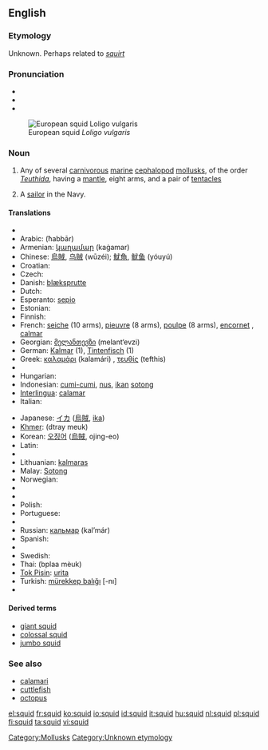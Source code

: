 {{also|SQUID}}
==English==

===Etymology===
Unknown. Perhaps related to ''[[squirt]]''

===Pronunciation===
{{wikipedia}}
* {{IPA|/skwɪd/}}
* {{audio|en-us-squid.ogg|Audio (US)}}
* {{rhymes|ɪd}}

[[Image:Loligo vulgaris.jpg|thumb|right|European squid ''Loligo vulgaris'']]

===Noun===
{{en-noun|pl2=squid}}

# Any of several [[carnivorous]] [[marine]] [[cephalopod]] [[mollusk]]s, of the order ''[[Teuthida]]'', having a [[mantle]], eight arms, and a pair of [[tentacle]]s
# {{context|mildly|pejorative}} A [[sailor]] in the Navy.

====Translations====
{{trans-top|sea animal}}
* {{trreq|Albanian}}
* Arabic: {{Arab|[[حبار]]}} (ħabbār) {{m}}
* Armenian: [[կաղամար]] (kaġamar)
* Chinese: [[烏賊]], [[乌贼]] (wūzéi); [[魷魚]], [[鱿鱼]] (yóuyú)
* Croatian: {{t-|hr|lignja|f}}
* Czech: {{t-|cs|krakatice|f}}
* Danish: [[blæksprutte]] {{g|Danish}}
* Dutch: {{t+|nl|inktvis|m}}
* Esperanto: [[sepio]]
* Estonian: {{t|et|kalmaar}}
* Finnish: {{t+|fi|mustekala}}
* French: [[seiche]] {{f}} (10 arms), [[pieuvre]] {{f}} (8 arms), [[poulpe]] {{f}} (8 arms), [[encornet]] {{m}}, [[calmar]] {{m}}
* Georgian: [[მელანთევზი]] (melant‘evzi)
* German: [[Kalmar]] {{m}} (1), [[Tintenfisch]] {{m}} (1)
* Greek: [[καλαμάρι]] (kalamári) {{n}}, [[τευθίς]] (tefthis) {{f}}
* {{trreq|Hebrew}}
* Hungarian: {{t+|hu|tintahal}}
* Indonesian: [[cumi-cumi]], [[nus]], [[ikan]] [[sotong]]
* [[Interlingua]]: [[calamar]]
* Italian: {{t+|it|calamaro|m}}
{{trans-mid}}
* Japanese: [[イカ]] ([[烏賊]], [[ika]])
* [[Khmer]]: {{Khmr|[[ត្រី​មឹក]]}} (dtray meuk)
* Korean: [[오징어]] ([[烏賊]], ojing-eo)
* Latin: {{t-|la|loligo|f|alt=lōlīgō}}
* {{trreq|Latvian}}
* Lithuanian: [[kalmaras]] {{m}}
* Malay: [[Sotong]] {{m}}
* Norwegian: {{t+|no|akkar|m}}
* {{trreq|Old English}}
* {{trreq|Persian}}
* Polish: {{t+|pl|kalmar}}
* Portuguese: {{t+|pt|lula|f}}
* {{trreq|Romanian}}
* Russian: [[кальмар]] (kal’már) {{m}}
* Spanish: {{t+|es|calamar|m}}
* {{trreq|Swahili}}
* Swedish: {{t-|sv|bläckfisk|c}}
* Thai: {{Thai|[[ปลาหมึก]]}} (bplaa mèuk)
* [[Tok Pisin]]: [[urita]]
* Turkish: [[mürekkep balığı]] [-nı]
* {{trreq|Vietnamese}}
{{trans-bottom}}

====Derived terms====
* [[giant squid]]
* [[colossal squid]]
* [[jumbo squid]]

===See also===
* [[calamari]]
* [[cuttlefish]]
* [[octopus]]

<!--SOED-->

[[Category:Mollusks]]
[[Category:Unknown etymology]]

[[el:squid]]
[[fr:squid]]
[[ko:squid]]
[[io:squid]]
[[id:squid]]
[[it:squid]]
[[hu:squid]]
[[nl:squid]]
[[pl:squid]]
[[fi:squid]]
[[ta:squid]]
[[vi:squid]]